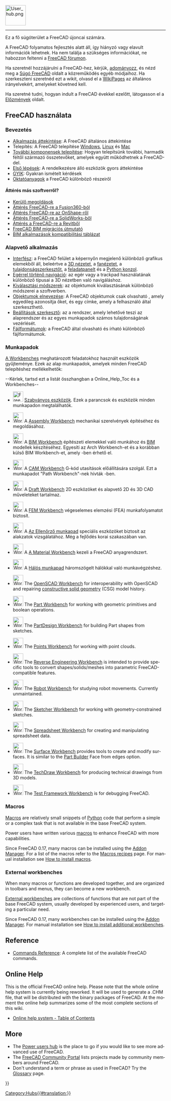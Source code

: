<languages/>
{{TOCright}}
[[Image:User_hub.png|64px]]
----

Ez a fő súgóterület a FreeCAD újoncai számára.

A FreeCAD folyamatos fejlesztés alatt áll, így hiányzó vagy elavult információk lehetnek. Ha nem találja a szükséges információkat, ne habozzon feltenni a [https://forum.freecad.org FreeCAD fórumon].

Ha szeretnél hozzájárulni a FreeCAD-hez, kérjük, [[Adományozz|adományozz]], és nézd meg a [[Help_FreeCAD|Súgó FreeCAD]] oldalt a közreműködés egyéb módjaihoz. Ha szerkeszteni szeretnéd ezt a wikit, olvasd el a [[WikiPages|WikiPages]] az általános irányelvekért, amelyeket követned kell.

Ha szeretné tudni, hogyan indult a FreeCAD évekkel ezelőtt, látogasson el a [[Története|Előzmények]] oldalt.

<span id="Using_FreeCAD"></span>
== FreeCAD használata ==

<span id="Introduction"></span>
===Bevezetés===

* [[About_FreeCAD|Alkalmazás áttekintése]]: A FreeCAD általános áttekintése
* Telepítés: A FreeCAD telepítése [[Installing_on_Windows|Windows]], [[Installing_on_Linux|Linux]] és [[Installing_on_Mac|Mac]]
* [[Installing_additional_components|További komponensek telepítése]]: Hogyan telepítsünk további, harmadik féltől származó összetevőket, amelyek együtt működhetnek a FreeCAD-del.
* [[Getting_started|Első lépések]]: A rendelkezésre álló eszközök gyors áttekintése
* [[Frequently_asked_questions|GYIK]]: Gyakran ismételt kérdések
* [[Oktatóanyagok|Oktatóanyagok]] a FreeCAD különböző részeiről

<span id="Migrating_from_other_software?"></span>
====Áttérés más szoftverről?====

* [[Kerülő megoldások|Kerülő megoldások]]
* [[Migrating_to_FreeCAD_from_Fusion360|Áttérés FreeCAD-re a Fusion360-ból]]
* [[Migrating_to_FreeCAD_from_OnShape|Áttérés FreeCAD-re az OnShape-ről]]
* [[Migrating_to_FreeCAD_from_SolidWorks|Áttérés FreeCAD-re a SolidWorks-ből]]
* [[Migrating_to_FreeCAD_from_Revit|Áttérés a FreeCAD-re a Revitből]]
* [https://yorik.uncreated.net/blog/2020-010-freecad-bim-guide FreeCAD BIM migrációs útmutató]
* [[BIM_application_compatibility_table|BIM alkalmazások kompatibilitási táblázat]]

<span id="Basic_application"></span>
===Alapvető alkalmazás===

* [[Interfész|Interfész]]: a FreeCAD felület a képernyőn megjelenő különböző grafikus elemekből áll, beleértve a [[3D_view|3D nézetet]], a [[Tree_view|fanézetet]], a [[Property_editor|tulajdonságszerkesztőt]], a [[Task_panel|feladatpanelt]] és a [[Python_console|Python konzol]].
* [[Mouse_navigation|Egérrel történő navigáció]]: az egér vagy a trackpad használatának különböző típusai a 3D nézetben való navigáláshoz.
* [[Selection_methods|Kiválasztási módszerek]]: az objektumok kiválasztásának különböző módszerei a szoftverben.
* [[Object_name|Objektumok elnevezése]]: A FreeCAD objektumok csak olvasható {{incode|Name}}, amely egyedileg azonosítja őket, és egy {{incode|Label}} címke, amely a felhasználó által szerkeszthető.
* [[Preferences_Editor|Beállítások szerkesztő]]: az a rendszer, amely lehetővé teszi az alaprendszer és az egyes munkapadok számos tulajdonságának vezérlését.
* [[Import_Export|Fájlformátumok]]: a FreeCAD által olvasható és írható különböző fájlformátumok.

<span id="Workbenches"></span>
===Munkapadok===

[[Munkapadok|A Workbenches]] meghatározott feladatokhoz használt eszközök gyűjteménye. Ezek az alap munkapadok, amelyek minden FreeCAD telepítéshez mellékelhetők:

--Kérlek, tartsd ezt a listát összhangban a Online_Help_Toc és a Workbenches--
* [[Image:Freecad.svg|32px]] [[Std_Base|Szabványos eszközök]]. Ezek a parancsok és eszközök minden munkapadon megtalálhatók.

* [[Image:Workbench_Assembly.svg|32px]] A [[Assembly_Workbench|Assembly Workbench]] mechanikai szerelvények építéséhez és megoldásához. {{Verzió|1.0}}

* [[Image:Workbench_BIM.svg|32px]] A [[BIM_Workbench|BIM Workbench]] építészeti elemekkel való munkához és [https://en.wikipedia.org/wiki/Building_information_modeling BIM] modellek készítéséhez. Egyesíti az Arch Workbench-et és a korábban külső BIM Workbench-et, amely {{VersionMinus|0.21}}-ben érhető el.

* [[Image:Workbench_CAM.svg|32px]] A [[CAM_Workbench|CAM Workbench]] G-kód utasítások előállítására szolgál. Ezt a munkapadot "Path Workbench"-nek hívták {{VersionMinus|0.21}}-ben.

* [[Image:Workbench_Draft.svg|32px]] A [[Draft_Workbench|Draft Workbench]] 2D eszközöket és alapvető 2D és 3D CAD műveleteket tartalmaz.

* [[Image:Workbench_FEM.svg|32px]] A [[FEM_Workbench|FEM Workbench]] végeselemes elemzési (FEA) munkafolyamatot biztosít.

* [[Image:Workbench_Inspection.svg|32px]] A [[Inspection_Workbench|Az Ellenőrző munkapad]] speciális eszközöket biztosít az alakzatok vizsgálatához. Még a fejlődés korai szakaszában van.

* [[Image:Workbench_Material.svg|32px]] A [[Material_Workbench|A Material Workbench]] kezeli a FreeCAD anyagrendszert. {{Verzió|1.0}}

* [[Image:Workbench_Mesh.svg|32px]] A [[Mesh_Workbench|Hálós munkapad]] háromszögelt hálókkal való munkavégzéshez.

<div lang="en" dir="ltr" class="mw-content-ltr">
* [[Image:Workbench_OpenSCAD.svg|32px]] The [[OpenSCAD_Workbench|OpenSCAD Workbench]] for interoperability with OpenSCAD and repairing [[Constructive_solid_geometry|constructive solid geometry]] (CSG) model history.
</div>

<div lang="en" dir="ltr" class="mw-content-ltr">
* [[Image:Workbench_Part.svg|32px]] The [[Part_Workbench|Part Workbench]] for working with geometric primitives and boolean operations.
</div>

<div lang="en" dir="ltr" class="mw-content-ltr">
* [[Image:Workbench_PartDesign.svg|32px]] The [[PartDesign_Workbench|PartDesign Workbench]] for building Part shapes from sketches.
</div>

<div lang="en" dir="ltr" class="mw-content-ltr">
* [[Image:Workbench_Points.svg|32px]] The [[Points_Workbench|Points Workbench]]  for working with point clouds.
</div>

<div lang="en" dir="ltr" class="mw-content-ltr">
* [[Image:Workbench_Reverse_Engineering.svg|32px]] The [[Reverse_Engineering_Workbench|Reverse Engineering Workbench]] is intended to provide specific tools to convert shapes/solids/meshes into parametric FreeCAD-compatible features.
</div>

<div lang="en" dir="ltr" class="mw-content-ltr">
* [[Image:Workbench_Robot.svg|32px]] The [[Robot_Workbench|Robot Workbench]] for studying robot movements. Currently unmaintained.
</div>

<div lang="en" dir="ltr" class="mw-content-ltr">
* [[Image:Workbench_Sketcher.svg|32px]] The [[Sketcher_Workbench|Sketcher Workbench]] for working with geometry-constrained sketches.
</div>

<div lang="en" dir="ltr" class="mw-content-ltr">
* [[Image:Workbench_Spreadsheet.svg|32px]] The [[Spreadsheet_Workbench|Spreadsheet Workbench]] for creating and manipulating spreadsheet data.
</div>

<div lang="en" dir="ltr" class="mw-content-ltr">
* [[Image:Workbench_Surface.svg|32px]] The [[Surface_Workbench|Surface Workbench]] provides tools to create and modify surfaces. It is similar to the [[Part_Builder|Part Builder]] Face from edges option.
</div>

<div lang="en" dir="ltr" class="mw-content-ltr">
* [[Image:Workbench_TechDraw.svg|32px]] The [[TechDraw_Workbench|TechDraw Workbench]] for producing technical drawings from 3D models.
</div>

<div lang="en" dir="ltr" class="mw-content-ltr">
* [[Image:Workbench_Test.svg|32px]] The [[Testing|Test Framework Workbench]] is for debugging FreeCAD.
</div>

<div lang="en" dir="ltr" class="mw-content-ltr">
===Macros===
</div>

<div lang="en" dir="ltr" class="mw-content-ltr">
[[Macros|Macros]] are relatively small snippets of [[Python|Python]] code that perform a simple or a complex task that is not available in the base FreeCAD system.
</div>

<div lang="en" dir="ltr" class="mw-content-ltr">
Power users have written various [[Macros|macros]] to enhance FreeCAD with more capabilities.
</div>

<div lang="en" dir="ltr" class="mw-content-ltr">
Since FreeCAD 0.17, many macros can be installed using the [[Std_AddonMgr|Addon Manager]]. For a list of the macros refer to the [[Macros_recipes|Macros recipes]] page. For manual installation see [[How_to_install_macros|How to install macros]].
</div>

<div lang="en" dir="ltr" class="mw-content-ltr">
===External workbenches===
</div>

<div lang="en" dir="ltr" class="mw-content-ltr">
When many macros or functions are developed together, and are organized in toolbars and menus, they can become a new workbench.
</div>

<div lang="en" dir="ltr" class="mw-content-ltr">
[[External_workbenches|External workbenches]] are collections of functions that are not part of the base FreeCAD system, usually developed by experienced users, and targeting a particular need.
</div>

<div lang="en" dir="ltr" class="mw-content-ltr">
Since FreeCAD 0.17, many workbenches can be installed using the [[Std_AddonMgr|Addon Manager]]. For manual installation see [[How_to_install_additional_workbenches|How to install additional workbenches]].
</div>

<div lang="en" dir="ltr" class="mw-content-ltr">
==Reference==
</div>

<div lang="en" dir="ltr" class="mw-content-ltr">
* [[List_of_Commands|Commands Reference]]: A complete list of the available FreeCAD commands.
</div>

<div lang="en" dir="ltr" class="mw-content-ltr">
== Online Help ==
</div>

<div lang="en" dir="ltr" class="mw-content-ltr">
<!-- To download the online help in FreeCAD you need to set the proper Url in the [[Preferences_Editor|Preferences Editor]] of FreeCAD. Currently the right url has to point to this page. That means you need to set it to:
 [https://web.archive.org/web/20070224011058/http://juergen-riegel.net/FreeCAD/Docu/index.php/User_hub https://web.archive.org/web/20070224011058/http://juergen-riegel.net/FreeCAD/Docu/index.php/User_hub]
-->
</div>

<div lang="en" dir="ltr" class="mw-content-ltr">
This is the official FreeCAD online help. Please note that the whole online help system is currently being reworked. It will be used to generate a .CHM file, that will be distributed with the binary packages of FreeCAD. At the moment the online help summarizes some of the most complete sections of this wiki.
* [[Online_Help_Toc|Online help system - Table of Contents]]
</div>

<div lang="en" dir="ltr" class="mw-content-ltr">
== More ==
</div>

<div lang="en" dir="ltr" class="mw-content-ltr">
* The [[Power_users_hub|Power users hub]] is the place to go if you would like to see more advanced use of FreeCAD.
* The [[FreeCAD_Community_Portal|FreeCAD Community Portal]] lists projects made by community members around FreeCAD.
* Don't understand a term or phrase as used in FreeCAD? Try the [[Glossary|Glossary]] page.
</div>


{{Userdocnavi{{#translation:}}}}
[[Category:Hubs{{#translation:}}]]